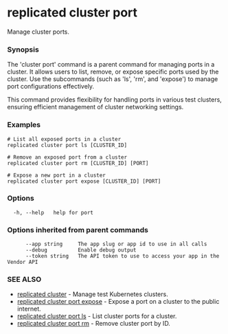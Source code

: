 # replicated cluster port

Manage cluster ports.

### Synopsis

The 'cluster port' command is a parent command for managing ports in a cluster. It allows users to list, remove, or expose specific ports used by the cluster. Use the subcommands (such as 'ls', 'rm', and 'expose') to manage port configurations effectively.

This command provides flexibility for handling ports in various test clusters, ensuring efficient management of cluster networking settings.

### Examples

```
# List all exposed ports in a cluster
replicated cluster port ls [CLUSTER_ID]

# Remove an exposed port from a cluster
replicated cluster port rm [CLUSTER_ID] [PORT]

# Expose a new port in a cluster
replicated cluster port expose [CLUSTER_ID] [PORT]
```

### Options

```
  -h, --help   help for port
```

### Options inherited from parent commands

```
      --app string     The app slug or app id to use in all calls
      --debug          Enable debug output
      --token string   The API token to use to access your app in the Vendor API
```

### SEE ALSO

* [replicated cluster](replicated-cli-cluster)	 - Manage test Kubernetes clusters.
* [replicated cluster port expose](replicated-cli-cluster-port-expose)	 - Expose a port on a cluster to the public internet.
* [replicated cluster port ls](replicated-cli-cluster-port-ls)	 - List cluster ports for a cluster.
* [replicated cluster port rm](replicated-cli-cluster-port-rm)	 - Remove cluster port by ID.

